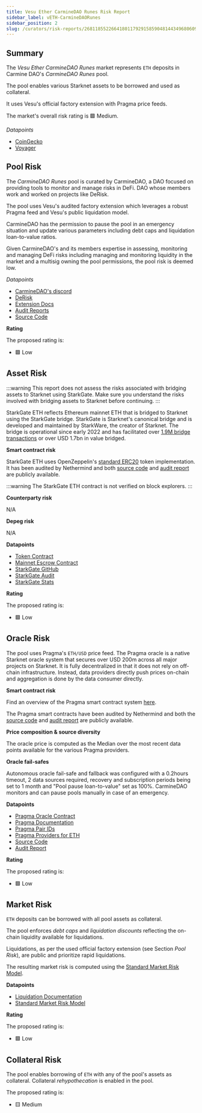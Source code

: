 ```yaml
---
title: Vesu Ether CarmineDAO Runes Risk Report
sidebar_label: vETH-CarmineDAORunes
sidebar_position: 2
slug: /curators/risk-reports/2681185522664180117929158590481443496806090795357786716961716864181408932939/eth
---
```




## Summary

The *Vesu Ether CarmineDAO Runes* market represents `ETH` deposits in Carmine DAO's *CarmineDAO Runes* pool.

The pool enables various Starknet assets to be borrowed and used as collateral.

It uses Vesu's official factory extension with Pragma price feeds.

The market's overall risk rating is 🟩 Medium.

*Datapoints*

- [CoinGecko](https://www.coingecko.com/en/coins/ethereum)
- [Voyager](https://voyager.online/contract/0x049d36570d4e46f48e99674bd3fcc84644ddd6b96f7c741b1562b82f9e004dc7)


## Pool Risk

The *CarmineDAO Runes* pool is curated by CarmineDAO, a DAO focused on providing tools to monitor and manage risks in DeFi. DAO whose members work and worked on projects like DeRisk.

The pool uses Vesu's audited factory extension which leverages a robust Pragma feed and Vesu's public liquidation model.

CarmineDAO has the permission to pause the pool in an emergency situation and update various parameters including debt caps and liquidation loan-to-value ratios. 

Given CarmineDAO's and its members expertise in assessing, monitoring and managing DeFi risks including managing and monitoring liquidity in the market and a multisig owning the pool permissions, the pool risk is deemed low.

*Datapoints*

- [CarmineDAO's discord](https://discord.com/invite/uRs7j8w3bX)
- [DeRisk](https://www.carmine.finance/derisk)
- [Extension Docs](https://docs.vesu.xyz/)
- [Audit Reports](https://github.com/vesuxyz/security)
- [Source Code](https://github.com/vesuxyz/vesu-v1/blob/main/src/extension/default_extension_po.cairo)

**Rating**

The proposed rating is:

- 🟩 Low


## Asset Risk

:::warning
This report does not assess the risks associated with bridging assets to Starknet using StarkGate.
Make sure you understand the risks involved with bridging assets to Starknet before continuing.
:::

StarkGate ETH reflects Ethereum mainnet ETH that is bridged to Starknet using the StarkGate bridge. 
StarkGate is Starknet's canonical bridge and is developed and maintained by StarkWare, the creator of Starknet.
The bridge is operational since early 2022 and has facilitated over [1.9M bridge transactions](https://dune.com/sapiens/starknet-insighttokenomics-and-bridge-stats) or over USD 1.7bn in value bridged.

**Smart contract risk**

StarkGate ETH uses OpenZeppelin's [standard ERC20](https://github.com/OpenZeppelin/cairo-contracts) token implementation.
It has been audited by Nethermind and both [source code](https://github.com/starknet-io/starkgate-contracts) and [audit report](https://github.com/NethermindEth/PublicAuditReports/blob/main/NM0064-DRAFT_STARKGATE.pdf) are publicly available.

:::warning
The StarkGate ETH contract is not verified on block explorers.
:::

**Counterparty risk**

N/A

**Depeg risk**

N/A

**Datapoints**

- [Token Contract](https://voyager.online/contract/0x049d36570d4e46f48e99674bd3fcc84644ddd6b96f7c741b1562b82f9e004dc7)
- [Mainnet Escrow Contract](https://etherscan.io/address/0xae0Ee0A63A2cE6BaeEFFE56e7714FB4EFE48D419)
- [StarkGate GitHub](https://github.com/starknet-io/starkgate-contracts)
- [StarkGate Audit](https://github.com/NethermindEth/PublicAuditReports/blob/main/NM0064-DRAFT_STARKGATE.pdf)
- [StarkGate Stats](https://dune.com/sapiens/starknet-insighttokenomics-and-bridge-stats)

**Rating**

The proposed rating is:

- 🟩 Low


## Oracle Risk

The pool uses Pragma's `ETH/USD` price feed.
The Pragma oracle is a native Starknet oracle system that secures over USD 200m across all major projects on Starknet.
It is fully decentralized in that it does not rely on off-chain infrastructure. Instead, data providers directly push prices on-chain and aggregation is done by the data consumer directly.

**Smart contract risk**

Find an overview of the Pragma smart contract system [here](https://github.com/Astraly-Labs/pragma-oracle?tab=readme-ov-file#overview).

The Pragma smart contracts have been audited by Nethermind and both the [source code](https://github.com/Astraly-Labs/pragma-oracle) and [audit report](https://github.com/astraly-labs/pragma-oracle/tree/main/audits) are publicly available.

**Price composition & source diversity**

The oracle price is computed as the Median over the most recent data points available for the various Pragma providers.

**Oracle fail-safes**

Autonomous oracle fail-safe and fallback was configured with a 0.2hours timeout, 2 data sources required, recovery and subscription periods being set to 1 month and "Pool pause loan-to-value" set as 100%. CarmineDAO monitors and can pause pools manually in case of an emergency.

**Datapoints**

- [Pragma Oracle Contract](https://voyager.online/contract/0x02a85bd616f912537c50a49a4076db02c00b29b2cdc8a197ce92ed1837fa875b)
- [Pragma Documentation](https://docs.pragma.build/Resources/Cairo%201/data-feeds/consuming-data)
- [Pragma Pair IDs](https://docs.pragma.build/Resources/Cairo%201/data-feeds/supported-assets)
- [Pragma Providers for ETH](https://www.pragma.build/asset/ETH-USD?network=mainnet)
- [Source Code](https://github.com/Astraly-Labs/pragma-oracle)
- [Audit Report](https://github.com/astraly-labs/pragma-oracle/tree/main/audits)

**Rating**

The proposed rating is:

- 🟩 Low


## Market Risk

`ETH` deposits can be borrowed with all pool assets as collateral.

The pool enforces *debt caps* and *liquidation discounts* reflecting the on-chain liquidity available for liquidations.

Liquidations, as per the used official factory extension (see Section *Pool Risk*), are public and prioritize rapid liquidations.

The resulting market risk is computed using the [Standard Market Risk Model](https://docs.google.com/spreadsheets/d/1zU9IRKCX8xicSNd4UV78hMEw_rf-ZtGL/edit?usp=sharing&ouid=108086377410680948516&rtpof=true&sd=true).

**Datapoints**

- [Liquidation Documentation](https://docs.vesu.xyz)
- [Standard Market Risk Model](https://docs.google.com/spreadsheets/d/1zU9IRKCX8xicSNd4UV78hMEw_rf-ZtGL/edit?usp=sharing&ouid=108086377410680948516&rtpof=true&sd=true)

**Rating**

The proposed rating is:

- 🟩 Low


## Collateral Risk

The pool enables borrowing of `ETH` with any of the pool's assets as collateral. Collateral *rehypothecation* is enabled in the pool. 

The proposed rating is:

- 🟨 Medium
